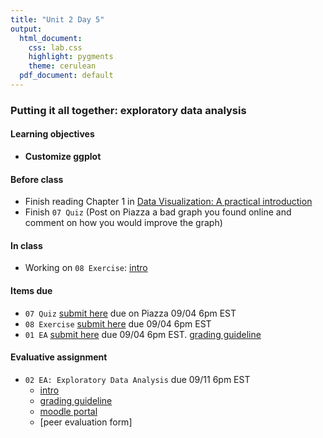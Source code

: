 ```yaml
---
title: "Unit 2 Day 5"
output: 
  html_document:
    css: lab.css
    highlight: pygments
    theme: cerulean
  pdf_document: default
---
```


### Putting it all together: exploratory data analysis

#### Learning objectives 
* **Customize ggplot**

#### Before class
* Finish reading Chapter 1 in [Data Visualization: A practical introduction](https://socviz.co/lookatdata.html#lookatdata)
* Finish `07 Quiz` (Post on Piazza a bad graph you found online and comment on how you would improve the graph)

#### In class 
* Working on `08 Exercise`: [intro](http://sshanshans.github.io/stat140/labs/u2d4/intro)

#### Items due
* `07 Quiz` [submit here](https://piazza.com/class/kcqqet0ou724kc?cid=33) due on Piazza 09/04 6pm EST
* `08 Exercise` [submit here](https://moodle.mtholyoke.edu/mod/assign/view.php?id=560983) due 09/04 6pm EST
* `01 EA` [submit here](https://moodle.mtholyoke.edu/mod/assign/view.php?id=547286) due 09/04 6pm EST. [grading guideline](https://sshanshans.github.io/stat140/eas/EA1grading.pdf)

#### Evaluative assignment
* `02 EA: Exploratory Data Analysis` due 09/11 6pm EST
  * [intro](https://sshanshans.github.io/stat140/eas/02/intro)
  * [grading guideline](https://sshanshans.github.io/stat140/eas/02/EA2grading.pdf)
  * [moodle portal](https://moodle.mtholyoke.edu/mod/assign/view.php?id=560984&forceview=1)
  * [peer evaluation form]